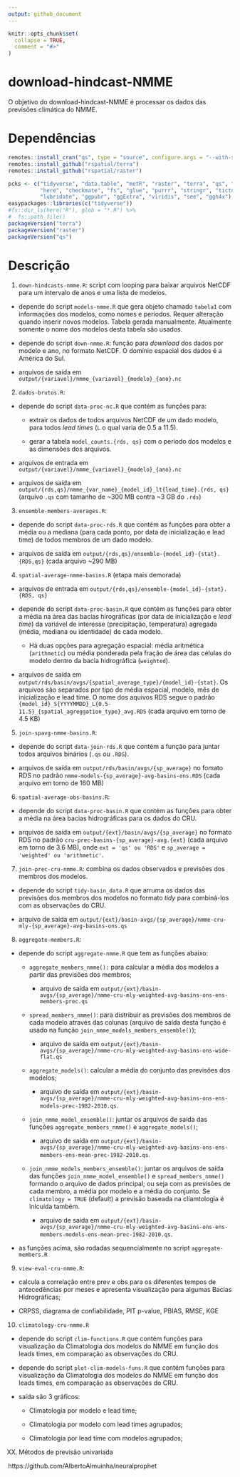 ```yaml
---
output: github_document
---
```


<!-- README.md is generated from README.Rmd. Please edit that file -->

```r
knitr::opts_chunk$set(
  collapse = TRUE,
  comment = "#>"
)
```

# download-hindcast-NMME

<!-- badges: start -->
<!-- badges: end -->

O objetivo do download-hindcast-NMME é processar os dados das previsões climática do NMME. 






# Dependências

```r
remotes::install_cran("qs", type = "source", configure.args = "--with-simd=AVX2")
remotes::install_github("rspatial/terra")
remotes::install_github("rspatial/raster")
```


```r
pcks <- c("tidyverse", "data.table", "metR", "raster", "terra", "qs", "readr", 
          "here", "checkmate", "fs", "glue", "purrr", "stringr", "tictoc",
          "lubridate", "ggpubr", "ggExtra", "viridis", "see", "ggh4x")
easypackages::libraries(c("tidyverse"))
#fs::dir_ls(here("R"), glob = "*.R") %>%
#  fs::path_file()
packageVersion("terra")
packageVersion("raster")
packageVersion("qs")
```

# Descrição

1. `down-hindcasts-nmme.R`: script com looping para baixar arquivos NetCDF para um intervalo de anos e uma lista de modelos.

  - depende do script `models-nmme.R` que gera objeto chamado `tabela1` com informações dos modelos, como nomes e períodos. Requer alteração quando inserir novos modelos. Tabela gerada manualmente. Atualmente somente o nome dos modelos desta tabela são usados.
  
  - depende do script `down-nmme.R`: função para *download* dos dados por modelo e ano, no formato NetCDF. O domínio espacial dos dados é a América do Sul.

  - arquivos de saída em `output/{variavel}/nmme_{variavel}_{modelo}_{ano}.nc`


2. `dados-brutos.R`: 

  - depende do script `data-proc-nc.R` que contém as funções para:
  
    - extrair os dados de todos arquivos NetCDF de um dado modelo, para todos *lead times* (`L` o qual varia de 0.5 a 11.5). 
    
    - gerar a tabela `model_counts.{rds, qs}` com o periodo dos modelos e as dimensões dos arquivos.
  
  - arquivos de entrada em `output/{variavel}/nmme_{variavel}_{modelo}_{ano}.nc`
  
  - arquivos de saída em `output/{rds,qs}/nmme_{var_name}_{model_id}_lt{lead_time}.{rds, qs}` (arquivo `.qs` com tamanho de ~300 MB contra ~3 GB do `.rds`)
  





3. `ensemble-members-averages.R`:


  - depende do script `data-proc-rds.R` que contém as funções para obter a média 
  ou a mediana (para cada ponto, por data de inicialização e lead time) de todos 
  membros de um dado modelo.
  
  - arquivos de saída em `output/{rds,qs}/ensemble-{model_id}-{stat}.{RDS,qs}` (cada arquivo ~290 MB)

  

  
4. `spatial-average-nmme-basins.R` (etapa mais demorada)

  - arquivos de entrada em `output/{rds,qs}/ensemble-{model_id}-{stat}.{RDS, qs}`

  - depende do script `data-proc-basin.R` que contém as funções para obter a média 
  na área das bacias hirográficas (por data de inicialização e *lead time*) da variável de interesse (precipitação, temperatura) agregada (média, mediana ou identidade) de cada modelo. 
  
    - Há duas opções para agregação espacial: média aritmética (`arithmetic`) ou média ponderada pela fração de área das células do modelo dentro da bacia hidrográfica (`weighted`).
  
  - arquivos de saída em `output/rds/basin/avgs/{spatial_average_type}/{model_id}-{stat}`. Os arquivos são separados por tipo de média espacial, modelo, mês de inicialização e lead time. O nome dos aquivos RDS segue o padrão `{model_id}_S{YYYYMMDD}_L{0.5-11.5}_{spatial_agreggation_type}_avg.RDS` (cada arquivo em torno de 4.5 KB)


  
5. `join-spavg-nmme-basins.R`:


  - depende do script `data-join-rds.R` que contém a função para juntar todos arquivos binários (`.qs` ou `.RDS`).
  
  - arquivos de saída em `output/rds/basin/avgs/{sp_average}` no fomato RDS no padrão `nmme-models-{sp_average}-avg-basins-ons.RDS` (cada arquivo em torno de 160 MB)




6. `spatial-average-obs-basins.R`:

  - depende do script `data-proc-basin.R` que contém as funções para obter a média na área bacias hidrográficas para os dados do CRU. 
  
  - arquivos de saída em `output/{ext}/basin/avgs/{sp_average}` no formato RDS no padrão `cru-prec-basins-{sp_average}-avg.{ext}` (cada arquivo em torno de 3.6 MB), onde `ext = 'qs' ou 'RDS'` e `sp_average =  'weighted' ou 'arithmetic'`.


7. `join-prec-cru-nmme.R`: combina os dados observados e previsões dos membros dos modelos. 

  - depende do script `tidy-basin_data.R` que arruma os dados das previsões dos membros dos modelos no formato *tidy* para combiná-los com as observações do CRU. 

  - arquivo de saída em `output/{ext}/basin-avgs/{sp_average}/nmme-cru-mly-{sp_average}-avg-basins-ons.qs`
  

8. `aggregate-members.R`: 

  - depende do script `aggregate-nmme.R` que tem as funções abaixo:
    
    - `aggregate_members_nmme():` para calcular a média dos modelos a partir das previsões dos membros; 
    
      - arquivo de saída em  `output/{ext}/basin-avgs/{sp_average}/nmme-cru-mly-weighted-avg-basins-ons-ens-members-prec.qs`
    
    - `spread_members_nmme()`: para distribuir as previsões dos membros de cada modelo através das colunas (arquivo de saída desta função é usado na função `join_nmme_models_members_ensemble()`); 
    
      - arquivo de saída em  `output/{ext}/basin-avgs/{sp_average}/nmme-cru-mly-weighted-avg-basins-ons-wide-flat.qs`
    
    - `aggregate_models()`: calcular a média do conjunto das previsões dos modelos; 
    
      - arquivo de saída em  `output/{ext}/basin-avgs/{sp_average}/nmme-cru-mly-weighted-avg-basins-ons-ens-models-prec-1982-2010.qs`.
    
    - `join_nmme_model_ensemble()`: juntar os arquivos de saída das funções `aggregate_members_nmme()` e `aggregate_models()`;
    
      - arquivo de saída em  `output/{ext}/basin-avgs/{sp_average}/nmme-cru-mly-weighted-avg-basins-ons-ens-members-ens-mean-prec-1982-2010.qs`.
    
    - `join_nmme_models_members_ensemble()`: juntar os arquivos de saída das funções `join_nmme_model_ensemble()` e `spread_members_nmme()` formando o arquivo de dados principal; ou seja com as previsões de cada membro, a média por modelo e a média do conjunto. Se `climatology = TRUE` (default) a previsão baseada na cliamtologia é inlcuída também.

      - arquivo de saída em  `output/{ext}/basin-avgs/{sp_average}/nmme-cru-mly-weighted-avg-basins-ons-ens-members-models-ens-mean-prec-1982-2010.qs`.
  
  - as funções acima, são rodadas sequencialmente no script `aggregate-members.R`
  

9. `view-eval-cru-nmme.R`:


  - calcula a correlação entre prev e obs para os diferentes tempos de antecedências por meses e apresenta visualização para algumas Bacias Hidrográficas;
  

  - CRPSS, diagrama de confiabilidade, PIT p-value, PBIAS, RMSE, KGE

10. `climatology-cru-nmme.R` 

  - depende do script `clim-functions.R` que contém funções para visualização da Climatologia dos modelos do NMME em função dos leads times, em comparação as observações do CRU.
  
  - depende do script `plot-clim-models-funs.R` que contém funções para visualização da Climatologia dos modelos do NMME em função dos leads times, em comparação as observações do CRU.
  
  - saída são 3 gráficos: 
      
      - Climatologia por modelo e lead time;
      
      - Climatologia por modelo com lead times agrupados;
      
      - Climatologia por lead time com modelos agrupados;


 

XX. Métodos de previsão univariada

https://github.com/AlbertoAlmuinha/neuralprophet







  
 
 
 
 